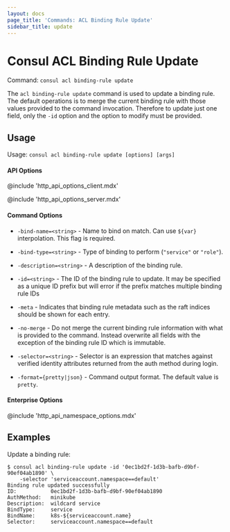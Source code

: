 ```yaml
---
layout: docs
page_title: 'Commands: ACL Binding Rule Update'
sidebar_title: update
---
```


# Consul ACL Binding Rule Update

Command: `consul acl binding-rule update`

The `acl binding-rule update` command is used to update a binding rule. The
default operations is to merge the current binding rule with those values
provided to the command invocation. Therefore to update just one field, only
the `-id` option and the option to modify must be provided.

## Usage

Usage: `consul acl binding-rule update [options] [args]`

#### API Options

@include 'http_api_options_client.mdx'

@include 'http_api_options_server.mdx'

#### Command Options

- `-bind-name=<string>` - Name to bind on match. Can use `${var}`
  interpolation. This flag is required.

- `-bind-type=<string>` - Type of binding to perform (`"service"` or `"role"`).

- `-description=<string>` - A description of the binding rule.

- `-id=<string>` - The ID of the binding rule to update. It may be specified as a
  unique ID prefix but will error if the prefix matches multiple binding rule IDs

- `-meta` - Indicates that binding rule metadata such as the raft
  indices should be shown for each entry.

- `-no-merge` - Do not merge the current binding rule information with what is
  provided to the command. Instead overwrite all fields with the exception of the
  binding rule ID which is immutable.

- `-selector=<string>` - Selector is an expression that matches against
  verified identity attributes returned from the auth method during login.

- `-format={pretty|json}` - Command output format. The default value is `pretty`.

#### Enterprise Options

@include 'http_api_namespace_options.mdx'

## Examples

Update a binding rule:

```shell-session
$ consul acl binding-rule update -id '0ec1bd2f-1d3b-bafb-d9bf-90ef04ab1890' \
    -selector 'serviceaccount.namespace==default'
Binding rule updated successfully
ID:           0ec1bd2f-1d3b-bafb-d9bf-90ef04ab1890
AuthMethod:   minikube
Description:  wildcard service
BindType:     service
BindName:     k8s-${serviceaccount.name}
Selector:     serviceaccount.namespace==default
```
